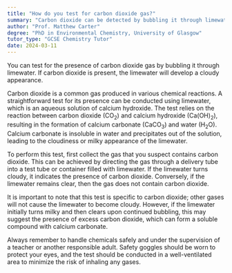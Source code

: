 ```yaml
---
title: "How do you test for carbon dioxide gas?"
summary: "Carbon dioxide can be detected by bubbling it through limewater, which will turn cloudy if the gas is present."
author: "Prof. Matthew Carter"
degree: "PhD in Environmental Chemistry, University of Glasgow"
tutor_type: "GCSE Chemistry Tutor"
date: 2024-03-11
---
```


You can test for the presence of carbon dioxide gas by bubbling it through limewater. If carbon dioxide is present, the limewater will develop a cloudy appearance.

Carbon dioxide is a common gas produced in various chemical reactions. A straightforward test for its presence can be conducted using limewater, which is an aqueous solution of calcium hydroxide. The test relies on the reaction between carbon dioxide ($\text{CO}_2$) and calcium hydroxide ($\text{Ca(OH)}_2$), resulting in the formation of calcium carbonate ($\text{CaCO}_3$) and water ($\text{H}_2\text{O}$). Calcium carbonate is insoluble in water and precipitates out of the solution, leading to the cloudiness or milky appearance of the limewater.

To perform this test, first collect the gas that you suspect contains carbon dioxide. This can be achieved by directing the gas through a delivery tube into a test tube or container filled with limewater. If the limewater turns cloudy, it indicates the presence of carbon dioxide. Conversely, if the limewater remains clear, then the gas does not contain carbon dioxide.

It is important to note that this test is specific to carbon dioxide; other gases will not cause the limewater to become cloudy. However, if the limewater initially turns milky and then clears upon continued bubbling, this may suggest the presence of excess carbon dioxide, which can form a soluble compound with calcium carbonate.

Always remember to handle chemicals safely and under the supervision of a teacher or another responsible adult. Safety goggles should be worn to protect your eyes, and the test should be conducted in a well-ventilated area to minimize the risk of inhaling any gases.
    